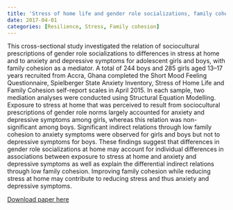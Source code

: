 ```yaml
---
title: 'Stress of home life and gender role socializations, family cohesion, and symptoms of anxiety and depression'
date: 2017-04-01
categories: [Resilience, Stress, Family cohesion]
---
```

This cross-sectional study investigated the relation of sociocultural prescriptions of gender role socializations to differences in stress at home and to anxiety and depressive symptoms for adolescent girls and boys, with family cohesion as a mediator. A total of 244 boys and 285 girls aged 13–17 years recruited from Accra, Ghana completed the Short Mood Feeling Questionnaire, Spielberger State Anxiety Inventory, Stress of Home Life and Family Cohesion self-report scales in April 2015. In each sample, two mediation analyses were conducted using Structural Equation Modelling. Exposure to stress at home that was perceived to result from sociocultural prescriptions of gender role norms largely accounted for anxiety and depressive symptoms among girls, whereas this relation was non-significant among boys. Significant indirect relations through low family cohesion to anxiety symptoms were observed for girls and boys but not to depressive symptoms for boys. These findings suggest that differences in gender role socializations at home may account for individual differences in associations between exposure to stress at home and anxiety and depressive symptoms as well as explain the differential indirect relations through low family cohesion. Improving family cohesion while reducing stress at home may contribute to reducing stress and thus anxiety and depressive symptoms.

[Download paper here](https://doi.org/10.1080/03630242.2017.1316343)

